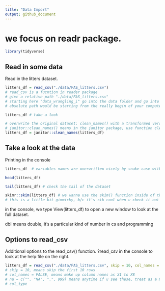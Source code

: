 ```yaml
---
title: "Data Import"
output: github_document
---
```


# we focus on readr package.

```r
library(tidyverse) 

```

## Read in some data

Read in the litters dataset.

```r
litters_df = read_csv("./data/FAS_litters.csv") 
# read_csv is a fucntion in reader package
# give a relative path "./data/FAS_litters.csv"
# starting here "data_wrangling_i" go into the data folder and go into fas litters.csv
# absolute path would be starting from the really begin of your computer, says the desktop

litters_df # take a look

# overwrite the original dataset: clean_names() with a transformed version
# janitor::clean_names() means in the janitor package, use function clean_names(); or we can load the package by library(janitor), but we're not, b/c clean_names() is the only function we use.
litters_df = janitor::clean_names(litters_df)

```

## Take a look at the data

Printing in the console

```r
litters_df  # variables names are overwritten nicely by snake case with no special characters

```

```r
head(litters_df)
```

```r
tail(litters_df) # check the tail of the dataset
```

```r
skimr::skim(litters_df) # we wanna use the skim() function inside of the package "skimr"
# this is a little bit gimmicky, b/c it's sth cool when u check it out and then u almost end up never use it in practice
```

in the console, we type View(litters_df) to open a new window to look at the full dataset.

dbl means double, it's a particular kind of number in cs and programming

## Options to read_csv
Additional options to the read_csv() function.
?read_csv in the console to look at the help file on the right.

```r
litters_df = read_csv("./data/FAS_litters.csv", skip = 10, col_names = FALSE) 
# skip = 10, means skip the first 10 rows
# col_names = FALSE, means make up column names as X1 to X8 
# na = c("", "NA", ".", 999) means anytime if u see these, treat as a missing value
# col_type
```

